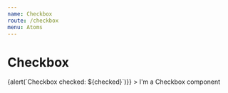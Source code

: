 ```yaml
---
name: Checkbox
route: /checkbox
menu: Atoms
---
```




# Checkbox


<Playground>
  <Checkbox 
    displayText="Checkbox"
    disabled={false} 
    handleChange={(checked, value) => {alert(`Checkbox checked: ${checked}`)}}
>
      I'm a Checkbox component
  </Checkbox>
</Playground>

<PropsTable of={Checkbox} />
